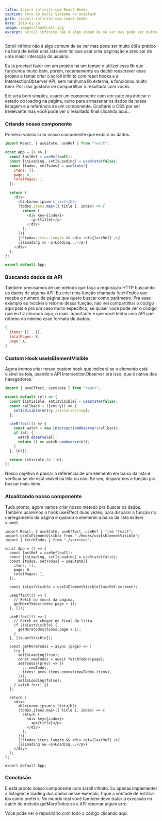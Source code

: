 ```yaml
---
title: Scroll infinito com React Hooks
caption: Foto de Kelly Sikkema no Unsplash
path: /scroll-infinito-com-react-hooks
date: 2019-01-29
image: images/thumbnail.jpg
excerpt: Scroll infinito não é algo comum de se ver mas pode ser muito útil e prático na hora de exibir uma lista sem ter que usar uma paginação e precisar de uma maior interação do usuário. Eu já precisei fazer em um projeto há um tempo e utilizei essa lib que funcionou muito bem, porém, […]
---
```


Scroll infinito não é algo comum de se ver mas pode ser muito útil e prático na hora de exibir uma lista sem ter que usar uma paginação e precisar de uma maior interação do usuário.

Eu já precisei fazer em um projeto há um tempo e utilizei essa lib que funcionou muito bem, porém, recentemente eu decidi reescrever esse projeto e tentar criar o scroll infinito com react hooks e a IntersectionObserver API, sem nenhuma lib externa, e funcionou muito bem. Por isso gostaria de compartilhar o resultado com vocês.

Ele será bem simples, usarei um componente com um state pra indicar o estado do loading na página, outro para armazenar os dados da nossa listagem e a referência de um componente. Ocultarei o CSS por ser irrelevante mas você pode ver o resultado final clicando aqui...

### Criando nosso componente

Primeiro vamos criar nosso componente que exibirá os dados.

```js
import React, { useState, useRef } from "react";

const App = () => {
  const lastRef = useRef(null);
  const [isLoading, setIsLoading] = useState(false);
  const [todos, setTodos] = useState({
    itens: [],
    page: 0,
    totalPages: 1,
  });

  return (
    <div>
      <h2>Lorem ipsum's list</h2>
      {todos.itens.map(({ title }, index) => {
        return (
          <div key={index}>
            <p>{title}</p>
          </div>
        );
      })}
      {!!todos.itens.length && <div ref={lastRef} />}
      {isLoading && <p>Loading...</p>}
    </div>
  );
};

export default App;
```

### Buscando dados da API

Também precisamos de um método que faça a requisição HTTP buscando os dados de alguma API. Eu criei uma função chamada fetchTodos que recebe o número da página que quero buscar como parâmetro. Pra esse exemplo eu mockei o retorno dessa função, não irei compartilhar o código aqui pois é pra um caso muito específico, se quiser você pode ver o código que eu fiz clicando aqui, o mais importante é que você tenha uma API que retorno no mínimo esse formato de dados:

```js
{
  itens: [{...}],
  totalPages: X,
  page: X,
}
```

### Custom Hook useIsElementVisible

Agora iremos criar nosso custom hook que indicará se o elemento está visível na tela, usando a API IntersectionObserver pra isso, que é nativa dos navegadores.

```js
import { useEffect, useState } from "react";

export default (el) => {
  const [isVisible, setIsVisible] = useState(false);
  const callback = ([entry]) => {
    setIsVisible(entry.isIntersecting);
  };

  useEffect(() => {
    const watch = new IntersectionObserver(callback);
    if (el) {
      watch.observe(el);
      return () => watch.unobserve(el);
    }
  }, [el]);

  return isVisible && !!el;
};
```

Nosso objetivo é passar a referência de um elemento em baixo da lista e verificar se ele está visível na tela ou não. Se sim, disparamos a função pra buscar mais itens.

### Atualizando nosso componente

Tudo pronto, agora vamos criar nosso método pra buscar os dados. Também usaremos o hook useEffect duas vezes; para disparar a função no carregamento da página e quando o elemento a baixo da lista estiver visível.

```js{1, 13-38}
import React, { useState, useEffect, useRef } from "react";
import useIsElementVisible from "./hooks/useIsElementVisible";
import { fetchTodos } from "./services";

const App = () => {
  const lastRef = useRef(null);
  const [isLoading, setIsLoading] = useState(false);
  const [todos, setTodos] = useState({
    itens: [],
    page: 0,
    totalPages: 1,
  });

  const isLastVisible = useIsElementVisible(lastRef.current);

  useEffect(() => {
    // Fetch no mount da página.
    getMoreTodos(todos.page + 1);
  }, []);

  useEffect(() => {
    // Fetch ao chegar no final da lista.
    if (isLastVisible) {
      getMoreTodos(todos.page + 1);
    }
  }, [isLastVisible]);

  const getMoreTodos = async (page) => {
    try {
      setIsLoading(true);
      const newTodos = await fetchTodos(page);
      setTodos((prev) => ({
        ...newTodos,
        itens: prev.itens.concat(newTodos.itens),
      }));
      setIsLoading(false);
    } catch (err) {}
  };

  return (
    <div>
      <h2>Lorem ipsum's list</h2>
      {todos.itens.map(({ title }, index) => {
        return (
          <div key={index}>
            <p>{title}</p>
          </div>
        );
      })}
      {!!todos.itens.length && <div ref={lastRef} />}
      {isLoading && <p>Loading...</p>}
    </div>
  );
};

export default App;
```

### Conclusão

E está pronto nosso componente com scroll infinito. Eu apenas implementei a listagem e loading dos dados nesse exemplo, fique a vontade de estiliza-los como preferir. No mundo real você também deve tratar a excessão no catch do método getMoreTodos se a API retornar algum erro.

Você pode ver o repositório com todo o código clicando aqui.
